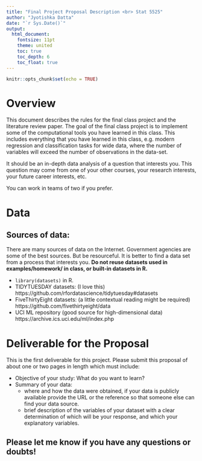 ```yaml
---
title: "Final Project Proposal Description <br> Stat 5525"
author: "Jyotishka Datta"
date: "`r Sys.Date()`"
output: 
  html_document:
    fontsize: 11pt
    theme: united
    toc: true
    toc_depth: 6
    toc_float: true
---
```


```r
knitr::opts_chunk$set(echo = TRUE)
```


# Overview


This document describes the rules for the final class project and the literature review paper. The goal of the final class project is to implement some of the computational tools you have learned in this class. This includes everything that you have learned in this class, e.g. modern regression and classification tasks for wide data, where the number of variables will exceed the number of observations in the data-set. 

It should be an in-depth data analysis of a question that interests you. This question may come from one of your other courses, your research interests, your future career interests, etc.

You can work in teams of two if you prefer. 


# Data 

## Sources of data: 

There are many sources of data on the Internet. Government agencies are some of the best sources.
But be resourceful. It is better to find a data set from a process that interests you. **Do not reuse datasets used in examples/homework/ in class, or built-in datasets in R.**

- `library(datasets)` in R.  
-  TIDYTUESDAY datasets: (I love this) https://github.com/rfordatascience/tidytuesday#datasets
-  FiveThirtyEight datasets: (a little contextual reading might be required) https://github.com/fivethirtyeight/data
-  UCI ML repository (good source for high-dimensional data) https://archive.ics.uci.edu/ml/index.php 


<!-- # Implementation and Analysis -->


<!-- 1.  Sparse Regression: Compare and contrast penalized regression and Bayesian shrinkage priors for large $p$, small $n$ data. -->
<!-- 2.  High-dimensional Classification problem for large $p$, small $n$ data: compare between different methods: e.g. Logistic regression with $\ell_1$ penalty.  -->

<!-- ## Rules  -->

<!-- 1.  This is a mini-research project - each student will choose one of the above problems and one data-set to analyze. If you want to work on a different problem/data-set, that is fine too, but you will need my prior approval.  -->

<!-- 2.  Ideally you'd choose a different data-set than the ones shown in class or labs and choose at least two methods to compare.  -->

<!-- 3.  Your prese will be due by the final day of the class.   -->

# Deliverable for the Proposal

This is the first deliverable for this project. Please submit this proposal of about one or two pages in length which must include:

-  Objective of your study: What do you want to learn?
-  Summary of your data:
   -  where and how the data were obtained, if your data is publicly available provide the URL or the reference so that someone else can find your data source.
   - brief description of the variables of your dataset with a clear determination of which will be your response, and which your explanatory variables.


## Please let me know if you have any questions or doubts!